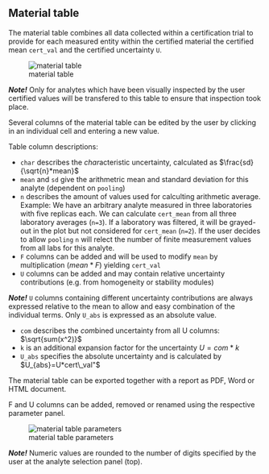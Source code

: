 ## Material table

The material table combines all data collected within a certification trial to provide for each measured entity within the certified material the certified mean `cert_val` and the certified uncertainty `U`.

![material table](fig/C_Modul_Tab3.png)

***Note!*** Only for analytes which have been visually inspected by the user certified values will be transfered to this table to ensure that inspection took place.

Several columns of the material table can be edited by the user by clicking in an individual cell and entering a new value.

Table column descriptions:

-   `char` describes the *char*acteristic uncertainty, calculated as $\frac{sd}{\sqrt{n}*mean}$
-   `mean` and `sd` give the arithmetric mean and standard deviation for this analyte (dependent on `pooling`)
-   `n` describes the amount of values used for calculting arithmetic average. Example: We have an arbitrary analyte measured in three laboratories with five replicas each. We can calculate `cert_mean` from all three laboratory averages (`n=3`). If a laboratory was filtered, it will be grayed-out in the plot but not considered for `cert_mean` (`n=2`). If the user decides to allow `pooling` `n` will relect the number of finite measurement values from all labs for this analyte.
-   `F` columns can be added and will be used to modify `mean` by multiplication ($mean*F$) yielding `cert_val`
-   `U` columns can be added and may contain relative uncertainty contributions (e.g. from homogeneity or stability modules)

***Note!*** `U` columns containing different uncertainty contributions are always expressed relative to the mean to allow and easy combination of the individual terms. Only `U_abs` is expressed as an absolute value.

-   `com` describes the *com*bined uncertainty from all U columns: $\sqrt{sum(x^2)}$
-   `k` is an additional expansion factor for the uncertainty $U=com*k$
-   `U_abs` specifies the absolute uncertainty and is calculated by $U_{abs}=U*cert\_val"$

The material table can be exported together with a report as PDF, Word or HTML document.

F and U columns can be added, removed or renamed using the respective parameter panel.

![material table parameters](fig/C_Modul_Tab3_pars.png)

***Note!*** Numeric values are rounded to the number of digits specified by the user at the analyte selection panel (top).
